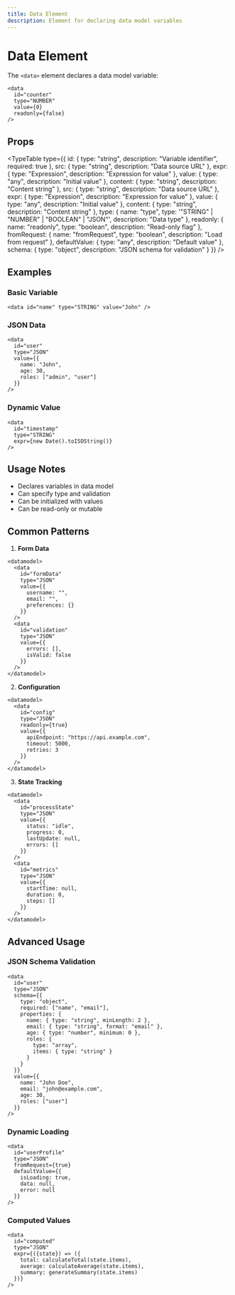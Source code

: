 ```yaml
---
title: Data Element
description: Element for declaring data model variables
---
```


# Data Element

The `<data>` element declares a data model variable:

```mdx
<data 
  id="counter"
  type="NUMBER"
  value={0}
  readonly={false}
/>
```

## Props

<TypeTable type={{
    id: {
      type: "string",
      description: "Variable identifier",
      required: true
    },
    src: {
      type: "string",
      description: "Data source URL"
    },
    expr: {
      type: "Expression",
      description: "Expression for value"
    },
    value: {
      type: "any",
      description: "Initial value"
    },
    content: {
      type: "string",
      description: "Content string"
    },
    src: {
      type: "string",
      description: "Data source URL"
    },
    expr: {
      type: "Expression",
      description: "Expression for value"
    },
    value: {
      type: "any",
      description: "Initial value"
    },
    content: {
      type: "string",
      description: "Content string"
    },
    type: {
      name: "type",
      type: '"STRING" | "NUMBER" | "BOOLEAN" | "JSON"',
      description: "Data type"
    },
    readonly: {
      name: "readonly",
      type: "boolean",
      description: "Read-only flag"
    },
    fromRequest: {
      name: "fromRequest",
      type: "boolean",
      description: "Load from request"
    },
    defaultValue: {
      type: "any",
      description: "Default value"
    },
    schema: {
      type: "object",
      description: "JSON schema for validation"
    }
  }} />

## Examples

### Basic Variable

```mdx
<data id="name" type="STRING" value="John" />
```

### JSON Data

```mdx
<data 
  id="user"
  type="JSON"
  value={{
    name: "John",
    age: 30,
    roles: ["admin", "user"]
  }}
/>
```

### Dynamic Value

```mdx
<data 
  id="timestamp"
  type="STRING"
  expr={new Date().toISOString()}
/>
```

## Usage Notes

- Declares variables in data model
- Can specify type and validation
- Can be initialized with values
- Can be read-only or mutable

## Common Patterns

1. **Form Data**
```mdx
<datamodel>
  <data 
    id="formData" 
    type="JSON"
    value={{
      username: "",
      email: "",
      preferences: {}
    }}
  />
  <data 
    id="validation"
    type="JSON"
    value={{
      errors: [],
      isValid: false
    }}
  />
</datamodel>
```

2. **Configuration**
```mdx
<datamodel>
  <data 
    id="config"
    type="JSON"
    readonly={true}
    value={{
      apiEndpoint: "https://api.example.com",
      timeout: 5000,
      retries: 3
    }}
  />
</datamodel>
```

3. **State Tracking**
```mdx
<datamodel>
  <data 
    id="processState"
    type="JSON"
    value={{
      status: "idle",
      progress: 0,
      lastUpdate: null,
      errors: []
    }}
  />
  <data 
    id="metrics"
    type="JSON"
    value={{
      startTime: null,
      duration: 0,
      steps: []
    }}
  />
</datamodel>
```

## Advanced Usage

### JSON Schema Validation

```mdx
<data 
  id="user"
  type="JSON"
  schema={{
    type: "object",
    required: ["name", "email"],
    properties: {
      name: { type: "string", minLength: 2 },
      email: { type: "string", format: "email" },
      age: { type: "number", minimum: 0 },
      roles: {
        type: "array",
        items: { type: "string" }
      }
    }
  }}
  value={{
    name: "John Doe",
    email: "john@example.com",
    age: 30,
    roles: ["user"]
  }}
/>
```

### Dynamic Loading

```mdx
<data 
  id="userProfile"
  type="JSON"
  fromRequest={true}
  defaultValue={{
    isLoading: true,
    data: null,
    error: null
  }}
/>
```

### Computed Values

```mdx
<data 
  id="computed"
  type="JSON"
  expr={({state}) => ({
    total: calculateTotal(state.items),
    average: calculateAverage(state.items),
    summary: generateSummary(state.items)
  })}
/>
